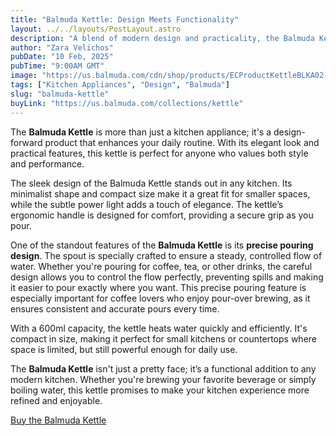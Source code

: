```yaml
---
title: "Balmuda Kettle: Design Meets Functionality"
layout: ../../layouts/PostLayout.astro
description: "A blend of modern design and practicality, the Balmuda Kettle elevates your kitchen experience."
author: "Zara Velichos"
pubDate: "10 Feb, 2025"
pubTime: "9:00AM GMT"
image: "https://us.balmuda.com/cdn/shop/products/ECProductKettleBLKA02-2.jpg?v=1643240978"
tags: ["Kitchen Appliances", "Design", "Balmuda"]
slug: "balmuda-kettle"
buyLink: "https://us.balmuda.com/collections/kettle"
---
```


The **Balmuda Kettle** is more than just a kitchen appliance; it's a design-forward product that enhances your daily routine. With its elegant look and practical features, this kettle is perfect for anyone who values both style and performance.

The sleek design of the Balmuda Kettle stands out in any kitchen. Its minimalist shape and compact size make it a great fit for smaller spaces, while the subtle power light adds a touch of elegance. The kettle’s ergonomic handle is designed for comfort, providing a secure grip as you pour.

One of the standout features of the **Balmuda Kettle** is its **precise pouring design**. The spout is specially crafted to ensure a steady, controlled flow of water. Whether you're pouring for coffee, tea, or other drinks, the careful design allows you to control the flow perfectly, preventing spills and making it easier to pour exactly where you want. This precise pouring feature is especially important for coffee lovers who enjoy pour-over brewing, as it ensures consistent and accurate pours every time.

With a 600ml capacity, the kettle heats water quickly and efficiently. It's compact in size, making it perfect for small kitchens or countertops where space is limited, but still powerful enough for daily use.

The **Balmuda Kettle** isn't just a pretty face; it’s a functional addition to any modern kitchen. Whether you're brewing your favorite beverage or simply boiling water, this kettle promises to make your kitchen experience more refined and enjoyable.

[Buy the Balmuda Kettle](https://us.balmuda.com/collections/kettle)
